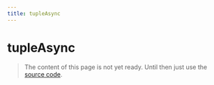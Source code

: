 ```yaml
---
title: tupleAsync
---
```


# tupleAsync

> The content of this page is not yet ready. Until then just use the [source code](https://github.com/fabian-hiller/valibot/blob/main/library/src/schemas/tuple/tupleAsync.ts).
